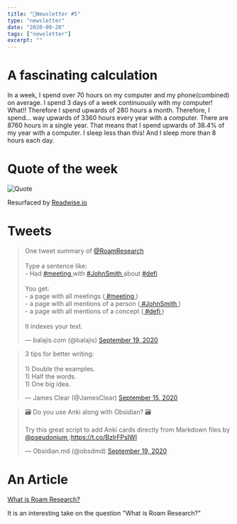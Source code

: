 ```yaml
---
title: "📧Newsletter #5"
type: "newsletter"
date: "2020-09-20"
tags: ["newsletter"]
excerpt: ""
---
```


# A fascinating calculation

In a week, I spend over 70 hours on my computer and my phone(combined) on average.
I spend 3 days of a week continuously with my computer! What!! Therefore I spend
upwards of 280 hours a month. Therefore, I spend... way upwards of 3360 hours every
year with a computer. There are 8760 hours in a single year. That means that I spend
upwards of 38.4% of my year with a computer. I sleep less than this! And I sleep
more than 8 hours each day.

# Quote of the week

![Quote](../images/quotes/Quote-1.png)

Resurfaced by [Readwise.io](https://readwise.io)

# Tweets

<blockquote data-cards="hidden" className="twitter-tweet" data-dnt="true">
  <p lang="en" dir="ltr">
    One tweet summary of
    <a href="https://twitter.com/RoamResearch?ref_src=twsrc%5Etfw">
      @RoamResearch
    </a>
    <br />
    <br />
    Type a sentence like:
    <br />- Had <a href="https://twitter.com/hashtag/meeting?src=hash&amp;ref_src=twsrc%5Etfw">
      #meeting
    </a> with <a href="https://twitter.com/hashtag/JohnSmith?src=hash&amp;ref_src=twsrc%5Etfw">
      #JohnSmith
    </a> about <a href="https://twitter.com/hashtag/defi?src=hash&amp;ref_src=twsrc%5Etfw">
      #defi
    </a>
    <br />
    <br />
    You get:
    <br />- a page with all meetings (<a href="https://twitter.com/hashtag/meeting?src=hash&amp;ref_src=twsrc%5Etfw">
      #meeting
    </a>)<br />- a page with all mentions of a person (<a href="https://twitter.com/hashtag/JohnSmith?src=hash&amp;ref_src=twsrc%5Etfw">
      #JohnSmith
    </a>)<br />- a page with all mentions of a concept (<a href="https://twitter.com/hashtag/defi?src=hash&amp;ref_src=twsrc%5Etfw">
      #defi
    </a>)<br />
    <br />
    It indexes your text.
  </p>
  &mdash; balajis.com (@balajis)
  <a href="https://twitter.com/balajis/status/1307318284010758145?ref_src=twsrc%5Etfw">
    September 19, 2020
  </a>
</blockquote>
<blockquote className="twitter-tweet" data-dnt="true">
  <p lang="en" dir="ltr">
    3 tips for better writing:
    <br />
    <br />
    1) Double the examples.
    <br />
    1) Half the words.
    <br />
    1) One big idea.
  </p>
  &mdash; James Clear (@JamesClear)
  <a href="https://twitter.com/JamesClear/status/1305950332657205254?ref_src=twsrc%5Etfw">
    September 15, 2020
  </a>
</blockquote>

<blockquote className="twitter-tweet" data-dnt="true">
  <p lang="en" dir="ltr">
    🗃️ Do you use Anki along with Obsidian? 🗃️
    <br />
    <br />
    Try this great script to add Anki cards directly from Markdown files by <a href="https://twitter.com/pseudonium?ref_src=twsrc%5Etfw">
      @pseudonium
    </a> :<a href="https://t.co/BzlrFPsIWl">https://t.co/BzlrFPsIWl</a>
  </p>
  &mdash; Obsidian.md (@obsdmd) <a href="https://twitter.com/obsdmd/status/1307415059547684864?ref_src=twsrc%5Etfw">September 19, 2020</a>
</blockquote>

# An Article

[What is Roam Research?](https://roamingwriting.substack.com/p/what-is-roam-research)

It is an interesting take on the question "What is Roam Research?"
